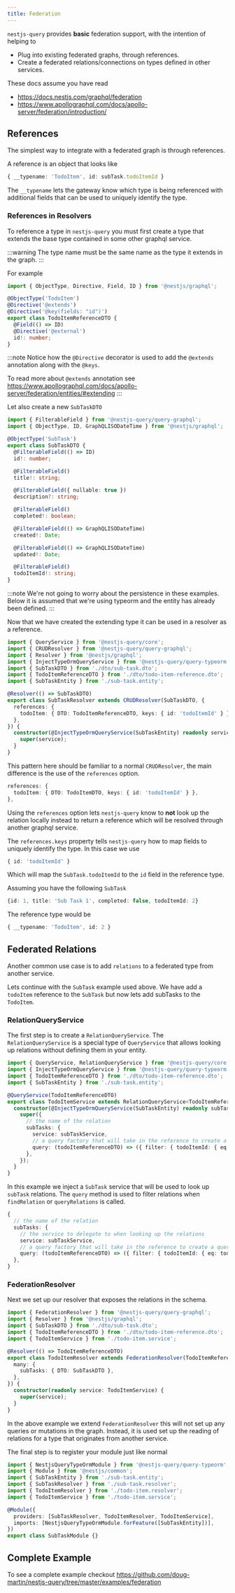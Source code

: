 ```yaml
---
title: Federation
---
```


`nestjs-query` provides **basic** federation support, with the intention of helping to
 * Plug into existing federated graphs, through references.
 * Create a federated relations/connections on types defined in other services.

These docs assume you have read
* https://docs.nestjs.com/graphql/federation
* https://www.apollographql.com/docs/apollo-server/federation/introduction/

## References

The simplest way to integrate with a federated graph is through references.

A reference is an object that looks like

```ts
{ __typename: 'TodoItem', id: subTask.todoItemId }
```

The `__typename` lets the gateway know which type is being referenced with additional fields that can be used to uniquely identify the type.

### References in Resolvers

To reference a type in `nestjs-query` you must first create a type that extends the base type contained in some other graphql service.

:::warning
The type name must be the same name as the type it extends in the graph.
:::


For example

```ts title="dto/todo-item-reference.dto.ts"
import { ObjectType, Directive, Field, ID } from '@nestjs/graphql';

@ObjectType('TodoItem')
@Directive('@extends')
@Directive('@key(fields: "id")')
export class TodoItemReferenceDTO {
  @Field(() => ID)
  @Directive('@external')
  id!: number;
}

```
:::note
Notice how the `@Directive` decorator is used to add the `@extends` annotation along with the `@keys`.

To read more about `@extends` annotation see https://www.apollographql.com/docs/apollo-server/federation/entities/#extending
:::

Let also create a new `SubTaskDTO`

```ts title="dto/sub-task.dto.ts"
import { FilterableField } from '@nestjs-query/query-graphql';
import { ObjectType, ID, GraphQLISODateTime } from '@nestjs/graphql';

@ObjectType('SubTask')
export class SubTaskDTO {
  @FilterableField(() => ID)
  id!: number;

  @FilterableField()
  title!: string;

  @FilterableField({ nullable: true })
  description?: string;

  @FilterableField()
  completed!: boolean;

  @FilterableField(() => GraphQLISODateTime)
  created!: Date;

  @FilterableField(() => GraphQLISODateTime)
  updated!: Date;

  @FilterableField()
  todoItemId!: string;
}
```

:::note
We're not going to worry about the persistence in these examples. Below it is assumed that we're using typeorm and the entity has already been defined.
:::

Now that we have created the extending type it can be used in a resolver as a reference.

```ts title="sub-task.resolver.ts"
import { QueryService } from '@nestjs-query/core';
import { CRUDResolver } from '@nestjs-query/query-graphql';
import { Resolver } from '@nestjs/graphql';
import { InjectTypeOrmQueryService } from '@nestjs-query/query-typeorm';
import { SubTaskDTO } from './dto/sub-task.dto';
import { TodoItemReferenceDTO } from './dto/todo-item-reference.dto';
import { SubTaskEntity } from './sub-task.entity';

@Resolver(() => SubTaskDTO)
export class SubTaskResolver extends CRUDResolver(SubTaskDTO, {
  references: {
    todoItem: { DTO: TodoItemReferenceDTO, keys: { id: 'todoItemId' } },
  },
}) {
  constructor(@InjectTypeOrmQueryService(SubTaskEntity) readonly service: QueryService<SubTaskEntity>) {
    super(service);
  }
}
```

This pattern here should be familiar to a normal `CRUDResolver`, the main difference is the use of the `references` option.

```ts
references: {
  todoItem: { DTO: TodoItemDTO, keys: { id: 'todoItemId' } },
},
```

Using the `references` option lets `nestjs-query` know to **not** look up the relation locally instead to return a reference which will be resolved through another graphql service.

The `references.keys` property tells `nestjs-query` how to map fields to uniquely identify the type. In this case we use

```ts
{ id: 'todoItemId' }
```

Which will map the `SubTask.todoItemId` to the `id` field in the reference type.

Assuming you have the following `SubTask`

```ts
{id: 1, title: 'Sub Task 1', completed: false, todoItemId: 2}
```

The reference type would be
```ts
{ __typename: 'TodoItem', id: 2 }
```

## Federated Relations

Another common use case is to add `relations` to a federated type from another service.

Lets continue with the `SubTask` example used above. We have add a `todoItem` reference to the `SubTask` but now lets add subTasks to the `TodoItem`.

### RelationQueryService

The first step is to create a `RelationQueryService`. The `RelationQueryService` is a special type of `QueryService` that allows looking up  relations without defining them in your entity.

```ts title="todo-item.service.ts"
import { QueryService, RelationQueryService } from '@nestjs-query/core';
import { InjectTypeOrmQueryService } from '@nestjs-query/query-typeorm';
import { TodoItemReferenceDTO } from './dto/todo-item-reference.dto';
import { SubTaskEntity } from './sub-task.entity';

@QueryService(TodoItemReferenceDTO)
export class TodoItemService extends RelationQueryService<TodoItemReferenceDTO> {
  constructor(@InjectTypeOrmQueryService(SubTaskEntity) readonly subTaskService: QueryService<SubTaskEntity>) {
    super({
      // the name of the relation
      subTasks: {
        service: subTaskService,
        // a query factory that will take in the reference to create a query.
        query: (todoItemReferenceDTO) => ({ filter: { todoItemId: { eq: todoItemReferenceDTO.id } } }),
      },
    });
  }
}

```

In this example we inject a `SubTask` service that will be used to look up `subTask` relations. The `query` method is used to filter relations when `findRelation` or `queryRelations` is called.

```ts
{
  // the name of the relation
  subTasks: {
    // the service to delegate to when looking up the relations
    service: subTaskService,
    // a query factory that will take in the reference to create a query.
    query: (todoItemReferenceDTO) => ({ filter: { todoItemId: { eq: todoItemReferenceDTO.id } } }),
  },
}
```

### FederationResolver

Next we set up our resolver that exposes the relations in the schema.

```ts title="todo-item.resolver.ts"
import { FederationResolver } from '@nestjs-query/query-graphql';
import { Resolver } from '@nestjs/graphql';
import { SubTaskDTO } from './dto/sub-task.dto';
import { TodoItemReferenceDTO } from './dto/todo-item-reference.dto';
import { TodoItemService } from './todo-item.service';

@Resolver(() => TodoItemReferenceDTO)
export class TodoItemResolver extends FederationResolver(TodoItemReferenceDTO, {
  many: {
    subTasks: { DTO: SubTaskDTO },
  },
}) {
  constructor(readonly service: TodoItemService) {
    super(service);
  }
}
```

In the above example we extend `FederationResolver` this will not set up any queries or mutations in the graph. Instead, it is used set up the reading of relations for a type that originates from another service.

The final step is to register your module just like normal

```ts
import { NestjsQueryTypeOrmModule } from '@nestjs-query/query-typeorm';
import { Module } from '@nestjs/common';
import { SubTaskEntity } from './sub-task.entity';
import { SubTaskResolver } from './sub-task.resolver';
import { TodoItemResolver } from './todo-item.resolver';
import { TodoItemService } from './todo-item.service';

@Module({
  providers: [SubTaskResolver, TodoItemResolver, TodoItemService],
  imports: [NestjsQueryTypeOrmModule.forFeature([SubTaskEntity])],
})
export class SubTaskModule {}

```

## Complete Example

To see a complete example checkout https://github.com/doug-martin/nestjs-query/tree/master/examples/federation



